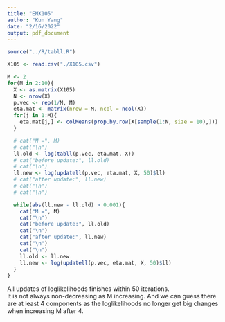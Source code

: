 ```yaml
---
title: "EMX105"
author: "Kun Yang"
date: "2/16/2022"
output: pdf_document
---
```


```r
source("../R/tabll.R")
```

```r
X105 <- read.csv("./X105.csv")
```

```r
M <- 2
for(M in 2:10){
  X <- as.matrix(X105)
  N <- nrow(X)
  p.vec <- rep(1/M, M)
  eta.mat <- matrix(nrow = M, ncol = ncol(X))
  for(j in 1:M){
    eta.mat[j,] <- colMeans(prop.by.row(X[sample(1:N, size = 10),]))
  }

  # cat("M =", M)
  # cat("\n")
  ll.old <- log(tabll(p.vec, eta.mat, X))
  # cat("before update:", ll.old)
  # cat("\n")
  ll.new <- log(updatell(p.vec, eta.mat, X, 50)$ll)
  # cat("after update:", ll.new)
  # cat("\n")
  # cat("\n")

  while(abs(ll.new - ll.old) > 0.001){
    cat("M =", M)
    cat("\n")
    cat("before update:", ll.old)
    cat("\n")
    cat("after update:", ll.new)
    cat("\n")
    cat("\n")
    ll.old <- ll.new
    ll.new <- log(updatell(p.vec, eta.mat, X, 50)$ll)
  }
}
```

All updates of loglikelihoods finishes within 50 iterations.  
It is not always non-decreasing as M increasing.
And we can guess there are at least 4 components as the loglikelihoods no longer get big changes when increasing M after 4.